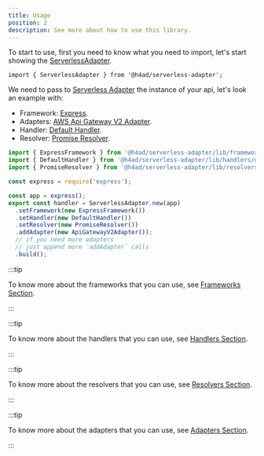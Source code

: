 ---
title: Usage
position: 2
description: See more about how to use this library.
---



To start to use, first you need to know what you need to import, let's start showing the [ServerlessAdapter](/docs/api/ServerlessAdapter).

```tsx
import { ServerlessAdapter } from '@h4ad/serverless-adapter';
```

We need to pass to [Serverless Adapter](/docs/api/ServerlessAdapter) the instance of your api, let's look an example with:

- Framework: [Express](../frameworks/express).
- Adapters: [AWS Api Gateway V2 Adapter](../adapters/aws/api-gateway-v2).
- Handler: [Default Handler](../handlers/default).
- Resolver: [Promise Resolver](../resolvers/promise).

```ts
import { ExpressFramework } from '@h4ad/serverless-adapter/lib/frameworks/express';
import { DefaultHandler } from '@h4ad/serverless-adapter/lib/handlers/default';
import { PromiseResolver } from '@h4ad/serverless-adapter/lib/resolvers/promise';

const express = require('express');

const app = express();
export const handler = ServerlessAdapter.new(app)
  .setFramework(new ExpressFramework())
  .setHandler(new DefaultHandler())
  .setResolver(new PromiseResolver())
  .addAdapter(new ApiGatewayV2Adapter());
  // if you need more adapters
  // just append more `addAdapter` calls
  .build();
```

:::tip

To know more about the frameworks that you can use, see [Frameworks Section](../../category/frameworks).

:::

:::tip

To know more about the handlers that you can use, see [Handlers Section](../../category/handlers).

:::


:::tip

To know more about the resolvers that you can use, see [Resolvers Section](../../category/resolvers).

:::


:::tip

To know more about the adapters that you can use, see [Adapters Section](../../category/adapters).

:::
